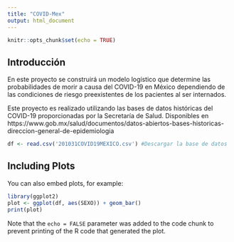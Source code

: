 ```yaml
---
title: "COVID-Mex"
output: html_document
---
```


```r
knitr::opts_chunk$set(echo = TRUE)
```

## Introducción

En este proyecto se construirá un modelo logístico que determine las probabilidades de morir a causa del COVID-19 en México dependiendo de las condiciones de riesgo preexistentes de los pacientes al ser internados. 

Este proyecto es realizado utilizando las bases de datos históricas del COVID-19 proporcionadas por la Secretaría de Salud. Disponibles en https://www.gob.mx/salud/documentos/datos-abiertos-bases-historicas-direccion-general-de-epidemiologia 

```r
df <- read.csv('201031COVID19MEXICO.csv') #Descargar la base de datos
```

## Including Plots

You can also embed plots, for example:

```r
library(ggplot2)
plot <- ggplot(df, aes(SEXO)) + geom_bar()
print(plot)
```

Note that the `echo = FALSE` parameter was added to the code chunk to prevent printing of the R code that generated the plot.
